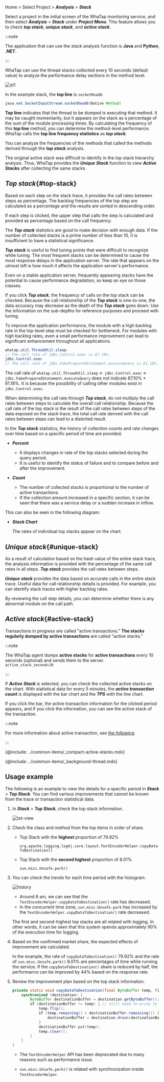 <!-- 스크린샷 최신화/상세화 필요-->

Home > Select Project > **_Analysis_** > **_Stack_**

Select a project in the initial screen of the WhaTap monitoring service, and then select **_Analysis_** > **_Stack_** under **_Project Menu_**. This feature allows you to check **_top stack_**, **_unique stack_**, and **_active stack_**. 

:::note

The application that can use the stack analysis function is **Java** and **Python**, **.NET**. 

:::

WhaTap can use the thread stacks collected every 10 seconds (default value) to analyze the performance delay sections in the method level.

![st1](https://img.whatap.io/media/user_guide_application/stack/st1.png)

In the example stack, the **top line** is `socketRead0`. 

```java
java.net.SocketInputStream.socketRead0(Native Method)
```

**Top line** indicates that the thread to be dumped is executing that method. It may be caught momentarily, but it appears on the stack as a percentage of the sum of the module processing times. By calculating the frequency of this **top line** method, you can determine the method-level performance. WhaTap calls the **top line frequency statistics** as **_top stack_**.

<ImgLang img='apm-analysis-apm-top-stack-01.png' desc='Top stack' />

You can analyze the frequencies of the methods that called the methods derived through the **_top stack_** analysis.

<ImgLang img='apm-analysis-apm-top-stack-02.png' desc='Top stack' />

The original active stack was difficult to identify in the top stack hierarchy analysis. Thus, WhaTap provides the **_Unique Stack_** function to view **_Active Stacks_** after collecting the same stacks.

## **_Top stack_**{#top-stack}

Based on each step on the stack trace, it provides the call rates between steps as percentage. The backlog frequencies of the top step are calculated as a percentage and the results are sorted in descending order.

If each step is clicked, the upper step that calls the step is calculated and provided as percentage based on the call frequency.

The **_Top stack_** statistics are good to make decision with enough data. If the number of collected stacks is a prime number of less than 10, it is insufficient to have a statistical significance.

**_Top stack_** is useful to find tuning points that were difficult to recognize while tuning. The most frequent stacks can be determined to cause the most response delays in the application server. The rate that appears on the utmost left is how much it affects the application server's performance.

Even on a stable application server, frequently appearing stacks have the potential to cause performance degradation, so keep an eye on those classes.

If you click **_Top stack_**, the frequency of calls on the top stack can be checked. Because the call relationship of the **_Top stack_** is one-to-one, the data accuracy may decrease as the depth of the **_Top stack_** goes down. Use the information on the sub-depths for reference purposes and proceed with tuning.

To improve the application performance, the module with a high backlog rate in the top-level step must be checked for bottleneck. For modules with high backlog rates, even a small performance improvement can lead to significant enhancement throughout all applications.

<ImgLang img='apm-analysis-apm-top-stack-03.png' desc='Top stack' />

```java {1,3}
whatap.util.ThreadUtil.sleep
// The call rate of jdbc.Control.exec is 87.10%.
jdbc.Control.exec 
// The call rate of jdbc.FakePreparedStatement.executeQuery is 61.18%.
```

The call rate of `whatap.util.ThreadUtil.sleep` ← `jdbc.Control.exec` ← `jdbc.FakePreparedStatement.executeQuery` does not indicate 87.10% \* 61.18%. It is because the possibility of calling other modules exist in `jdbc.Control.exec`.

When determining the call rate through **_Top stack_**, do not multiply the call rates between steps to calculate the overall call relationship. Because the call rate of the top stack is the result of the call rates between steps of the data exposed on the stack trace, the total call rate derived with the call rates between steps can lead to a distorted result.

In the **_Top stack_** statistics, the history of collection counts and rate changes over time based on a specific period of time are provided.

<ImgLang img='apm-analysis-apm-top-stack-04.png' desc='Top stack' />

-   **_Percent_**

    -   It displays changes in rate of the top stacks selected during the query period.
    -   It is useful to identify the status of failure and to compare before and after the improvement.

-   **_Count_**

    -   The number of collected stacks is proportional to the number of active transactions.
    -   If the collection amount increased in a specific section, it can be seen that there was a service delay or a sudden increase in inflow.

This can also be seen in the following diagram:

<ImgLang img='apm-analysis-apm-top-stack-05.png' desc='Top stack' />

-   **_Stack Chart_**

    The rates of individual top stacks appear on the chart.

## **_Unique stack_**{#unique-stack}

As a result of calculation based on the hash value of the entire stack trace, the analysis information is provided with the percentage of the same call rates in all steps. **_Top stack_** provides the call rates between steps. 

**_Unique stack_** provides the data based on accurate calls in the entire stack trace. Useful data for call relationship details is provided. For example, you can identify stack traces with higher backlog rates.

<ImgLang img='apm-analysis-apm-unique-stack.png' desc='Unique stack' />

By reviewing the call step details, you can determine whether there is any abnormal module on the call path.

## **_Active stack_**{#active-stack}

Transactions in progress are called "active transactions." **The stacks regularly dumped by active transactions** are called "active stacks."

:::note

The WhaTap agent dumps **active stacks** for **active transactions** every 10 seconds (optional) and sends them to the server.<br/>
`active_stack_second=10`

:::

If **_Active Stack_** is selected, you can check the collected active stacks on the chart. With statistical data for every 5 minutes, the **_active transaction count_** is displayed with the bar chart and the **_TPS_** with the line chart. 

If you click the bar, the active transaction information for the clicked period appears, and if you click the information, you can see the active stack of the transaction.

<ImgLang img='apm-analysis-apm-active-stack.png' desc='Active stack' />

:::note

For more information about active transaction, see [the following](active-transactions).

:::

{@include: ../common-items/_compact-active-stacks.mdx} 

{@include: ../common-items/_background-thread.mdx} 

## Usage example

<!-- 스크린샷 수정 필요 -->

The following is an example to view the details for a specific period in **_Stack_** > **_Top Stack_**. You can find various improvements that cannot be known from the trace or transaction statistical data.

1.  In **_Stack_** > **_Top Stack_**, check the top stack information.

    ![tst-view](https://img.whatap.io/media/images/Screenshot_2020-12-15_W_JAVA_DEMO_5490_-_Application_Monitoring31.png)

2.  Check the class and method from the top items in order of share.

    -   Top Stack with the **highest** proportion of 79.92%

        `org.apache.logging.log4j.core.layout.TextEncoderHelper.copyDataToDestination()`

    -   Top Stack with the **second highest** proportion of 8.01%

        `sun.misc.Unsafe.park()` 

3.  You can check the trends for each time period with the histogram.

    ![history](https://img.whatap.io/media/images/Screenshot_2020-12-15_W_JAVA_DEMO_5490_-_Application_Monitoring30.png)

    -   Around 6 am, we can see that the `TextEncoderHelper.copyDataToDestination()` rate has decreased.
    -   In the concurrent time zone, `sun.misc.Unsafe.park` has increased by the `TextEncoderHelper.copyDataToDestination()` rate decreased.

    The first and second-highest top stacks are all related with logging. In other words, it can be seen that this system spends approximately 90% of the execution time for logging.

4.  Based on the confirmed market share, the expected effects of improvement are calculated.

    In the example, the rate of `copyDataToDestination()` 79.92% and the rate of `sun.misc.Unsafe.park()` 8.01% are percentages of time while running the service. If the `copyDataToDestination()` share is reduced by half, the performance can be improved by 44% based on the response rate.

5.  Review the improvement plan based on the top stack information.

    ```java title='org.apache.logging.log4j.core.layout.TextEncoderHelper.copyDataToDestination()'
    private static void copyDataToDestination(final ByteBuffer temp, final ByteBufferDestination destination) {
        synchronized (destination) {
            ByteBuffer destinationBuffer = destination.getByteBuffer();
            if (destinationBuffer != temp) { // still need to write to the destination
                temp.flip();
                if (temp.remaining() > destinationBuffer.remaining()) {
                    destinationBuffer = destination.drain(destinationBuffer);
                }
                destinationBuffer.put(temp);
                temp.clear();
            }
        }
    }
    ```

    -   The `TextEncoderHelper` API has been deprecated due to many reasons such as performance issue.

    -   `sun.misc.Unsafe.park()` is related with synchronization inside `TextEncoderHelper`.
